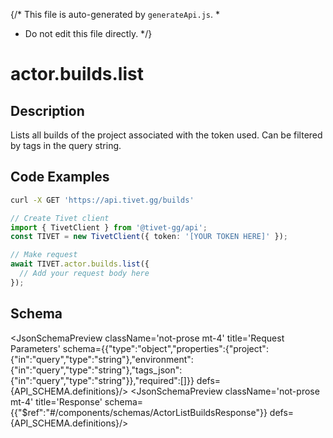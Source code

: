 {/* This file is auto-generated by `generateApi.js`.
  *
  * Do not edit this file directly.
  */}


# actor.builds.list

## Description
Lists all builds of the project associated with the token used. Can be filtered by tags in the query string.

## Code Examples

<CodeGroup title='Request' tag='GET' label='https://api.tivet.gg/builds'>

```bash {{ "title": "cURL" }}
curl -X GET 'https://api.tivet.gg/builds'
```

```ts
// Create Tivet client
import { TivetClient } from '@tivet-gg/api';
const TIVET = new TivetClient({ token: '[YOUR TOKEN HERE]' });

// Make request
await TIVET.actor.builds.list({
  // Add your request body here
});
```

</CodeGroup>

## Schema
<JsonSchemaPreview className='not-prose mt-4' title='Request Parameters' schema={{"type":"object","properties":{"project":{"in":"query","type":"string"},"environment":{"in":"query","type":"string"},"tags_json":{"in":"query","type":"string"}},"required":[]}} defs={API_SCHEMA.definitions}/>
<JsonSchemaPreview className='not-prose mt-4' title='Response' schema={{"$ref":"#/components/schemas/ActorListBuildsResponse"}} defs={API_SCHEMA.definitions}/>
